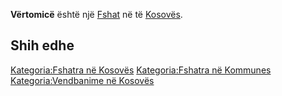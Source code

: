{{Fshat në Kosovës
 | Emri                = Vërtomicë
| sqi_D_name = Vërtomicë
| sqi_D_FULL_NAME_RO = Vërtomicë
| sqi_D_FULL_NAME_ND_RO = Vertomice
| sqi_D_SORT_NAME_RG = VERTOMICE
| sqi_D_FULL_NAME_RG = Vërtomicë
| sqi_D_FULL_NAME_ND_RG = Vertomice
| sqi_V_name = Vërtemicë
| sqi_V_FULL_NAME_RO = Vërtemicë Vërtolnicë Vërtollnicë
| sqi_V_FULL_NAME_ND_RO = Vertemice Vertolnice Vertollnice
| sqi_V_SORT_NAME_RG = VERTEMICE VERTOLNICE VERTOLLNICE
| sqi_V_FULL_NAME_RG = Vërtemicë Vërtolnicë Vërtollnicë
| sqi_V_FULL_NAME_ND_RG = Vertemice Vertolnice Vertollnice
| srp_N_name = Vrtolnica
| srp_N_FULL_NAME_RO = Vrtolnica
| srp_N_FULL_NAME_ND_RO = Vrtolnica
| srp_N_SORT_NAME_RG = VRTOLNICA
| srp_N_FULL_NAME_RG = Vrtolnica
| srp_N_FULL_NAME_ND_RG = Vrtolnica
| srp_NS_name = Вртолница
| srp_NS_FULL_NAME_RO = Вртолница
| srp_NS_FULL_NAME_ND_RO = Вртолница
| srp_NS_SORT_NAME_RG = ВРТОЛНИЦА
| srp_NS_FULL_NAME_RG = Вртолница
| srp_NS_FULL_NAME_ND_RG = Вртолница
| srp_V_name = Vrtomica
| srp_V_FULL_NAME_RO = Vrtomica
| srp_V_FULL_NAME_ND_RO = Vrtomica
| srp_V_SORT_NAME_RG = VRTOMICA
| srp_V_FULL_NAME_RG = Vrtomica
| srp_V_FULL_NAME_ND_RG = Vrtomica

 | Emri (Rasa dhanore) = 
 | Figura              = 
 | Shteti              = Kosovo
 | Komuna              = 
 | Kodi postar         = 
 | Sipërfaqja          = 

 | Popullsia           = 

 | Regj. i popullsisë  = 
 | Dend. e popullsisë  = 
 | Faqja zyrtare       = 
 <!--- Koordinatat ----> 
 | Gjerësia            = 42.179722
 | Gjatësia            = 21.287222
 | Lartësia            = 
}}
'''Vërtomicë''' është një [[Fshat]] në [[]] të [[Kosovës]].

<!-- == Gjeografia == -->
<!-- == Historia == -->
<!-- == Demografia == -->
== Shih edhe ==
{{Komuna }}
{{Kosovo-Administrata-Cung}}

[[Kategoria:Fshatra në Kosovës]]
[[Kategoria:Fshatra në Kommunes ]]
[[Kategoria:Vendbanime në Kosovës]]